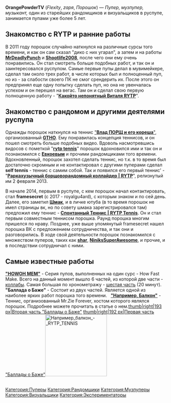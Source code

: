 {{Инфобокс для пуперов
|title2=OrangePowderTV
|другие_ники=
|image3=[[Файл:OrangePowderTV.jpg]]
|сферы_творчества=RYTP, RYTPMV, музыка
|год_начала=7 октября 2012
|image4=
|имя_фамилия=Григорий Пластеев
|дата_рождения=30 августа 1998
|место_проживания=Хабаровск
|ссылки=
*[https://vk.com/flexity Страница ВК]
*[https://soundcloud.com/flexity/tracks Музыкальный проект]
*[https://www.youtube.com/user/OrangePowderTV OrangePowderTV (мейн канал)], 
*[https://www.youtube.com/channel/UC3-TIGkSodSotroWZcVI0iQ Flex (альт канал)], 
*[https://www.youtube.com/channel/UCfw_3T_hQD8Sye2B8XC0G_g zaря (канал для музпупов)]

}}
'''OrangePowderTV''' (''Flexity'', ''zaря'', ''Порошок'') — ''Пупер, музпупер, музыкант,'' один из старейших рандомщиков и визуальщиков в руспупе, занимается пупами уже более 5 лет.

== '''Знакомство с RYTP и ранние работы''' ==
В 2011 году порошок случайно наткнулся на различные сурсы того времени, и как он сам сказал "дико с них угарал", а затем и на работы [http://ru.ruspoop.wikia.com/wiki/MrRestoredPunch '''MrDeadlyPunch'''] и [http://ru.ruspoop.wikia.com/wiki/Shootlife2008 '''Shootlife2008'''], после чего они ему очень понравились. Он стал смотреть больше подобных работ, и так он и заинтересовался руспупом.
Самые первые пупы делал в мувимейкере, сделал там около трех работ, в числе которых был и полноценный пуп, но из - за слабости своего ПК не смог срендерить их. После этого он предпринял еще одну попытку сделать пуп, но она не увенчалась успехом и он перешел на вегас. Там он и сделал свою первую полноценную работу - "[https://www.youtube.com/watch?v=o10esLlWbHw '''Какойто непонятный Виталя RYTP''']".

== '''Знакомство с рандомом и другими деятелями руспупа''' ==
Однажды порошок наткнулся на теннис [https://www.youtube.com/watch?v=wcmaE_Rk6fw "'''Влад ПОРЩ и его кореша'''"], организованный [http://ru.ruspoop.wikia.com/wiki/TheGetthehellout '''GTHO''']. Ему понравилась концепция теннисов, и он пошел смотреть больше подобных видео. Вдоволь насмотревшись видосов с пометкой "[http://ru.ruspoop.wikia.com/wiki/%D0%A2%D0%B5%D0%BD%D0%BD%D0%B8%D1%81 '''rytp tennis''']" порошок вдохновился ими и так он и познакомился с [http://ru.ruspoop.wikia.com/wiki/Evkoev '''Евкоевым'''] и прочими рандомщиками того времени. Вдохновленный, порошок захотел сделать теннис, но т.к. в то время был достаточно скромным и не контактировал с другими пуперами сделал '''self tennis''' - теннис с самим собой. Так и появился его первый теннис' - "[https://www.youtube.com/watch?v=cQnGeaFhd4k '''Раркахузычный борщоворандомный коллайдер | RYTP''']", релизнутый им 2 февраля 2013.

В начале 2014, первым в руспупе, с кем порошок начал контактировать, стал '''framesecret''' (с 2017 - royalgu4ard), с которым знаком и по сей день. Далее, его заметил [http://ru.ruspoop.wikia.com/wiki/Limpquil '''Шмак'''], и в личке ютуба (в то время порошок не имел страницы вк, но по совету шмака зарегистрировался там) предложил ему теннис - [https://www.youtube.com/watch?v=M9IdRDNj91k&list=PL1tzuEjU1Y8vEOeJJPlv8t1h9WUSECj_S&index=60 '''Спонтанный Теннис | RYTP Tennis''']. Он и стал первым совместным теннисом порошка. Раунд порошка многим пришелся по нраву. 
Позднее, уже выше упомянутый framesecret нашел порошка ВК с предложением сотрудничества, и так они и разговорились. 
В ходе свой деятельности порошок познакомился с множеством пуперов, таких как [http://ru.ruspoop.wikia.com/wiki/Shar '''shar'''], [http://ru.ruspoop.wikia.com/wiki/NiniksSuperAwesome '''NiniksSuperAwesome'''], и прочие, и в последствии сотрудничал с ними.

== '''Самые известные работы''' ==
[https://www.youtube.com/playlist?list=PL1tzuEjU1Y8tJrda4Ik2V4vTYrfY6JC-n '''"HOWOH MEM"'''] - Серия пупов, выполненных на один сурс - How Fast Make. Всего на данный момент вышло 6 частей, из которой две части - [http://ru.ruspoop.wikia.com/wiki/%D0%9A%D0%BE%D0%BB%D0%BB%D0%B0%D0%B1 коллабы]. Самая большая по хронометражу - [https://www.youtube.com/watch?v=tn3vjr0ByJE шестая часть] (20 минут).
'''"Баллада о Баже"''' - Состоит из двух частей. Является одной из наиболее ярких работ порошка того времени.  
[http://ru.ruspoop.wikia.com/wiki/%D0%91%D0%B0%D0%BB%D0%BA%D0%BE%D0%BD '''"Например, Балкон"'''] - Теннис, организованный Mr.Zie Forever, хостом которого являлся порошок. Подробнее можете прочитать в статье о нем.[[Файл:Баллада о Баже 2 RYTP|thumb|right|193 px|Вторая часть "Баллады о Баже"]]
[[Файл:Баллада о Баже RYTP-0|thumb|right|192 px|Первая часть "Баллады о Баже"]][[File:Например балкон - RYTP TENNIS|thumb|193x193px]]

==<nowiki/>==
[[Категория:Пуперы]]
[[Категория:Рандомщики]]
[[Категория:Музпуперы]]
[[Категория:Визуальщики]]
[[Категория:Экспериментаторы]]